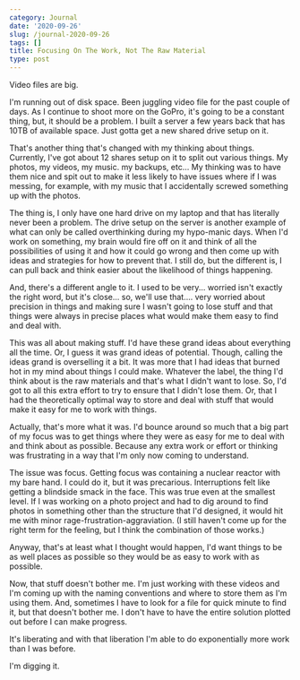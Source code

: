 ```yaml
---
category: Journal
date: '2020-09-26'
slug: /journal-2020-09-26
tags: []
title: Focusing On The Work, Not The Raw Material
type: post
---
```



Video files are big.

I'm running out of disk space. Been juggling video file for the past couple of days. As I continue to shoot more on the GoPro, it's going to be a constant thing, but, it should be a problem. I built a server a few years back that has 10TB of available space. Just gotta get a new shared drive setup on it. 

That's another thing that's changed with my thinking about things. Currently, I've got about 12 shares setup on it to split out various things. My photos, my videos, my music. my backups, etc... My thinking was to have them nice and spit out to make it less likely to have issues where if I was messing, for example, with my music that I accidentally screwed something up with the photos. 

The thing is, I only have one hard drive on my laptop and that has literally never been a problem. The drive setup on the server is another example of what can only be called overthinking during my hypo-manic days. When I'd work on something, my brain would fire off on it and think of all the possibilities of using it and how it could go wrong and then come up with ideas and strategies for how to prevent that. I still do, but the different is, I can pull back and think easier about the likelihood of things happening. 

And, there's a different angle to it. I used to be very... worried isn't exactly the right word, but it's close... so, we'll use that.... very worried about precision in things and making sure I wasn't going to lose stuff and that things were always in precise places what would make them easy to find and deal with. 

This was all about making stuff. I'd have these grand ideas about everything all the time. Or, I guess it was grand ideas of potential. Though, calling the ideas grand is overselling it a bit. It was more that I had ideas that burned hot in my mind about things I could make. Whatever the label, the thing I'd think about is the raw materials and that's what I didn't want to lose. So, I'd got to all this extra effort to try to ensure that I didn't lose them. Or, that I had the theoretically optimal way to store and deal with stuff that would make it easy for me to work with things. 

Actually, that's more what it was. I'd bounce around so much that a big part of my focus was to get things where they were as easy for me to deal with and think about as possible. Because any extra work  or effort or thinking was frustrating in a way that I'm only now coming to understand. 

The issue was focus. Getting focus was containing a nuclear reactor with my bare hand. I could do it, but it was precarious. Interruptions felt like getting a blindside smack in the face. This was true even at the smallest level. If I was working on a photo project and had to dig around to find photos in something other than the structure that I'd designed, it would hit me with minor rage-frustration-aggraviation. (I still haven't come up for the right term for the feeling, but I think the combination of those works.)

Anyway, that's at least what I thought would happen, I'd want things to be as well places as possible so they would be as easy to work with as possible. 

Now, that stuff doesn't bother me. I'm just working with these videos and I'm coming up with the naming conventions and where to store them as I'm using them. And, sometimes I have to look for a file for quick minute to find it, but that doesn't bother me. I don't have to have the entire solution plotted out before I can make progress. 

It's liberating and with that liberation I'm able to do exponentially more work than I was before. 

I'm digging it.